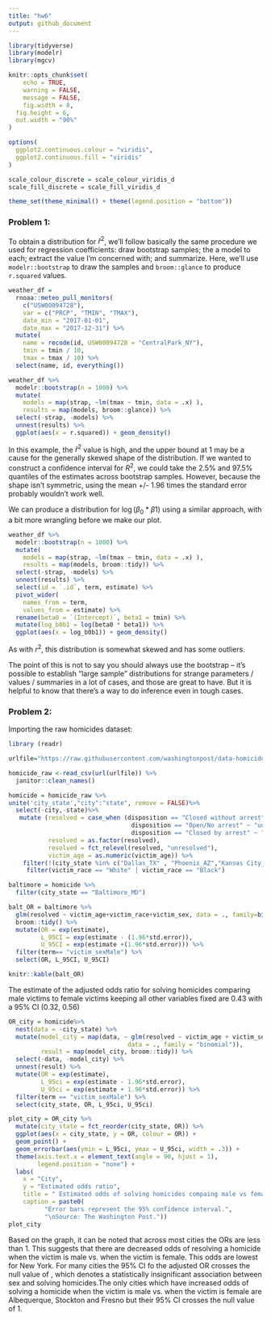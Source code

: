 ```yaml
---
title: "hw6"
output: github_document
---
```



```r
library(tidyverse)
library(modelr)
library(mgcv)

knitr::opts_chunk$set(
	echo = TRUE,
	warning = FALSE,
	message = FALSE,
	fig.width = 8, 
  fig.height = 6,
  out.width = "90%"
)

options(
  ggplot2.continuous.colour = "viridis",
  ggplot2.continuous.fill = "viridis"
)

scale_colour_discrete = scale_colour_viridis_d
scale_fill_discrete = scale_fill_viridis_d

theme_set(theme_minimal() + theme(legend.position = "bottom"))
```
### Problem 1:
To obtain a distribution for $\hat{r}^2$, we'll follow basically the same procedure we used for regression coefficients: draw bootstrap samples; the a model to each; extract the value I'm concerned with; and summarize. Here, we'll use `modelr::bootstrap` to draw the samples and `broom::glance` to produce `r.squared` values. 

```r
weather_df = 
  rnoaa::meteo_pull_monitors(
    c("USW00094728"),
    var = c("PRCP", "TMIN", "TMAX"), 
    date_min = "2017-01-01",
    date_max = "2017-12-31") %>%
  mutate(
    name = recode(id, USW00094728 = "CentralPark_NY"),
    tmin = tmin / 10,
    tmax = tmax / 10) %>%
  select(name, id, everything())
```


```r
weather_df %>% 
  modelr::bootstrap(n = 1000) %>% 
  mutate(
    models = map(strap, ~lm(tmax ~ tmin, data = .x) ),
    results = map(models, broom::glance)) %>% 
  select(-strap, -models) %>% 
  unnest(results) %>% 
  ggplot(aes(x = r.squared)) + geom_density()
```

In this example, the $\hat{r}^2$ value is high, and the upper bound at 1 may be a cause for the generally skewed shape of the distribution. If we wanted to construct a confidence interval for $R^2$, we could take the 2.5% and 97.5% quantiles of the estimates across bootstrap samples. However, because the shape isn't symmetric, using the mean +/- 1.96 times the standard error probably wouldn't work well.

We can produce a distribution for $\log(\beta_0 * \beta1)$ using a similar approach, with a bit more wrangling before we make our plot.

```r
weather_df %>% 
  modelr::bootstrap(n = 1000) %>% 
  mutate(
    models = map(strap, ~lm(tmax ~ tmin, data = .x) ),
    results = map(models, broom::tidy)) %>% 
  select(-strap, -models) %>% 
  unnest(results) %>% 
  select(id = `.id`, term, estimate) %>% 
  pivot_wider(
    names_from = term, 
    values_from = estimate) %>% 
  rename(beta0 = `(Intercept)`, beta1 = tmin) %>% 
  mutate(log_b0b1 = log(beta0 * beta1)) %>% 
  ggplot(aes(x = log_b0b1)) + geom_density()
```

As with $r^2$, this distribution is somewhat skewed and has some outliers. 

The point of this is not to say you should always use the bootstrap -- it's possible to establish "large sample" distributions for strange parameters / values / summaries in a lot of cases, and those are great to have. But it is helpful to know that there's a way to do inference even in tough cases. 

### Problem 2:
Importing the raw homicides dataset:
```r
library (readr)

urlfile="https://raw.githubusercontent.com/washingtonpost/data-homicides/master/homicide-data.csv"

homicide_raw <-read_csv(url(urlfile)) %>% 
  janitor::clean_names()
```
```r
homicide = homicide_raw %>%
unite('city_state',"city":"state", remove = FALSE)%>%
  select(-city,-state)%>%
   mutate (resolved = case_when (disposition == "Closed without arrest" ~ "unresolved", 
                                  disposition == "Open/No arrest" ~ "unresolved", 
                                  disposition == "Closed by arrest" ~ "resolved"),
           resolved = as.factor(resolved),
           resolved = fct_relevel(resolved, "unresolved"),
           victim_age = as.numeric(victim_age)) %>%
    filter(!(city_state %in% c("Dallas_TX" , "Phoenix_AZ","Kansas City_MO",  "Tulsa_AL"))) %>% 
     filter(victim_race == "White" | victim_race == "Black")
```

```r

baltimore = homicide %>%
  filter(city_state == "Baltimore_MD")

balt_OR = baltimore %>% 
  glm(resolved ~ victim_age+victim_race+victim_sex, data = ., family=binomial()) %>% 
  broom::tidy() %>% 
  mutate(OR = exp(estimate),
         L_95CI = exp(estimate - (1.96*std.error)),
         U_95CI = exp(estimate +(1.96*std.error))) %>% 
  filter(term== "victim_sexMale") %>% 
  select(OR, L_95CI, U_95CI)

knitr::kable(balt_OR)
```

The estimate of the adjusted odds ratio for solving homicides comparing male victims to female victims keeping all other variables fixed are 0.43 with a 95% CI (0.32, 0.56)

```r
OR_city = homicide%>% 
  nest(data = -city_state) %>% 
  mutate(model_city = map(data, ~ glm(resolved ~ victim_age + victim_sex + victim_race, 
                                 data = ., family = "binomial")), 
         result = map(model_city, broom::tidy)) %>% 
  select(-data, -model_city) %>% 
  unnest(result) %>% 
  mutate(OR = exp(estimate),
         L_95ci = exp(estimate - 1.96*std.error),
         U_95ci = exp(estimate + 1.96*std.error)) %>% 
  filter(term == "victim_sexMale") %>% 
  select(city_state, OR, L_95ci, U_95ci)
```

```r
plot_city = OR_city %>% 
  mutate(city_state = fct_reorder(city_state, OR)) %>% 
  ggplot(aes(x = city_state, y = OR, colour = OR)) + 
  geom_point() + 
  geom_errorbar(aes(ymin = L_95ci, ymax = U_95ci, width = .3)) + 
  theme(axis.text.x = element_text(angle = 90, hjust = 1), 
        legend.position = "none") + 
  labs(
    x = "City",
    y = "Estimated odds ratio",
    title = " Estimated odds of solving homicides compaing male vs female victim across major U.S. cities, 2007-2017",
    caption = paste0(
          "Error bars represent the 95% confidence interval.",
          "\nSource: The Washington Post."))
plot_city
```


Based on the graph, it can be noted that across most cities the ORs are less than 1. This suggests that there are decreased odds of resolving a homicide when the victim is male vs. when the victim is female. This odds are lowest for New York. For many cities the 95% CI fo the adjusted OR crosses the null value of , which denotes a statistically insignificant association between sex and solving homicides.The only cities which have increased odds of solving a homicide when the victim is male vs. when the victim is female are Albequerque, Stockton and Fresno but their 95% CI crosses the null value of 1.

